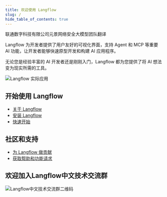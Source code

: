 ```yaml
---
title: 欢迎使用 Langflow
slug: /
hide_table_of_contents: true
---
```


<p style={{fontSize: '0.8em', color: '#666', marginTop: '-10px'}}>联通数字科技有限公司元景网络安全大模型团队翻译</p>

Langflow 为开发者提供了用户友好的可视化界面，支持 Agent 和 MCP 等重要 AI 功能，让开发者能够快速原型开发和构建 AI 应用程序。

无论您是经验丰富的 AI 开发者还是刚刚入门，Langflow 都为您提供了将 AI 想法变为现实所需的工具。

![Langflow 实际应用](/img/playground-response.png)

## 开始使用 Langflow

* [关于 Langflow](/about-langflow)
* [安装 Langflow](/get-started-installation)
* [快速开始](/get-started-quickstart)

## 社区和支持

* [为 Langflow 做贡献](/contributing-how-to-contribute)
* [获取帮助和功能请求](/contributing-github-issues)

## 欢迎加入Langflow中文技术交流群

<div style={{textAlign: 'center', margin: '20px 0'}}>
  <img src="/img/langflow_wechat.JPG" alt="Langflow中文技术交流群二维码" style={{maxWidth: '300px', width: '100%', height: 'auto'}} />
</div>